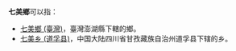 '''七美鄉'''可以指：
* [[七美鄉_(台灣)|七美鄉 (臺灣)]]，臺灣澎湖縣下轄的鄉。
* [[七美乡_(道孚县)|七美乡 (道孚县)]]，中国大陆四川省甘孜藏族自治州道孚县下辖的乡。
{{Disambiguation|Qi|Cat=三字乡名消歧义}}